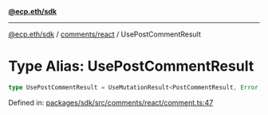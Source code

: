 [**@ecp.eth/sdk**](../../../index.mdx)

***

[@ecp.eth/sdk](/sdk-reference/index.mdx) / [comments/react](/sdk-reference/comments/react/index.mdx) / UsePostCommentResult

# Type Alias: UsePostCommentResult

```ts
type UsePostCommentResult = UseMutationResult<PostCommentResult, Error, UsePostCommentParams>;
```

Defined in: [packages/sdk/src/comments/react/comment.ts:47](https://github.com/ecp-eth/comments-monorepo/blob/main/packages/sdk/src/comments/react/comment.ts#L47)
